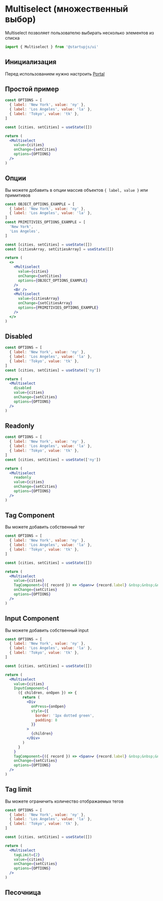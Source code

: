 
# Multiselect (множественный выбор)

Multiselect позволяет пользователю выбирать несколько элементов из списка

```jsx
import { Multiselect } from '@startupjs/ui'
```

## Инициализация

Перед использованием нужно настроить [Portal](/docs/components/Portal)

## Простой пример

```jsx example
const OPTIONS = [
  { label: 'New York', value: 'ny' },
  { label: 'Los Angeles', value: 'la' },
  { label: 'Tokyo', value: 'tk' },
]

const [cities, setCities] = useState([])

return (
  <Multiselect
    value={cities}
    onChange={setCities}
    options={OPTIONS}
  />
)
```

## Опции

Вы можете добавить в опции массив объектов ```{ label, value }``` или примитивов

```jsx example
const OBJECT_OPTIONS_EXAMPLE = [
  { label: 'New York', value: 'ny' },
  { label: 'Los Angeles', value: 'la' },
]
const PRIMITIVIES_OPTIONS_EXAMPLE = [
  'New York',
  'Los Angeles',
]

const [cities, setCities] = useState([])
const [citiesArray, setCitiesArray] = useState([])

return (
  <>
    <Multiselect
      value={cities}
      onChange={setCities}
      options={OBJECT_OPTIONS_EXAMPLE}
    />
    <Br />
    <Multiselect
      value={citiesArray}
      onChange={setCitiesArray}
      options={PRIMITIVIES_OPTIONS_EXAMPLE}
    />
  </>
)
```

## Disabled

```jsx example
const OPTIONS = [
  { label: 'New York', value: 'ny' },
  { label: 'Los Angeles', value: 'la' },
  { label: 'Tokyo', value: 'tk' },
]
const [cities, setCities] = useState(['ny'])

return (
  <Multiselect
    disabled
    value={cities}
    onChange={setCities}
    options={OPTIONS}
  />
)
```

## Readonly

```jsx example
const OPTIONS = [
  { label: 'New York', value: 'ny' },
  { label: 'Los Angeles', value: 'la' },
  { label: 'Tokyo', value: 'tk' },
]
const [cities, setCities] = useState(['ny'])

return (
  <Multiselect
    readonly
    value={cities}
    onChange={setCities}
    options={OPTIONS}
  />
)
```

## Tag Component

Вы можете добавить собственный тег

```jsx example
const OPTIONS = [
  { label: 'New York', value: 'ny' },
  { label: 'Los Angeles', value: 'la' },
  { label: 'Tokyo', value: 'tk' },
]

const [cities, setCities] = useState([])

return (
  <Multiselect
    value={cities}
    TagComponent={({ record }) => <Span>✔ {record.label} &nbsp;&nbsp;&nbsp;&nbsp;</Span>}
    onChange={setCities}
    options={OPTIONS}
  />
)
```

## Input Component

Вы можете добавить собственный input

```jsx example
const OPTIONS = [
  { label: 'New York', value: 'ny' },
  { label: 'Los Angeles', value: 'la' },
  { label: 'Tokyo', value: 'tk' },
]

const [cities, setCities] = useState([])

return (
  <Multiselect
    value={cities}
    InputComponent={
      ({ children, onOpen }) => {
        return (
          <Div
            onPress={onOpen}
            style={{
              border: '1px dotted green',
              padding: 8
            }}
          >
            {children}
          </Div>
        )
      }
    }
    TagComponent={({ record }) => <Span>✔ {record.label} &nbsp;&nbsp;&nbsp;&nbsp;</Span>}
    onChange={setCities}
    options={OPTIONS}
  />
)
```

## Tag limit

Вы можете ограничить количество отображаемых тегов

```jsx example
const OPTIONS = [
  { label: 'New York', value: 'ny' },
  { label: 'Los Angeles', value: 'la' },
  { label: 'Tokyo', value: 'tk' },
]

const [cities, setCities] = useState([])

return (
  <Multiselect
    tagLimit={2}
    value={cities}
    onChange={setCities}
    options={OPTIONS}
  />
)
```

## Песочница

<MultiSelectSandbox />
